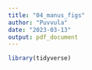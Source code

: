 ```yaml
---
title: "04_manus_figs"
author: "Puvvula"
date: "2023-03-13"
output: pdf_document
---
```


```r
library(tidyverse)
```

